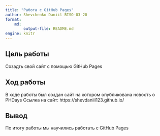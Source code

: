 ---
title: "Работа с GitHub Pages"
author: Shevchenko Daniil BISO-03-20
format:
    md:
        output-file: README.md
engine: knitr
---

## Цель работы
Созадть свой сайт с помощью GitHub Pages

## Ход работы
В ходе работы был создан сайт на котором опубликована новость о PHDays
Ссылка на сайт: https://shevdaniil123.github.io/

## Вывод
По итогу работы мы научились работать с GitHub Pages